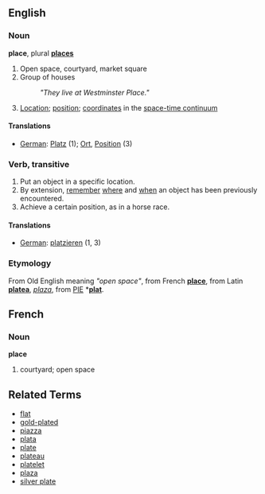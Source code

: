 ==English==

===Noun===
'''place''', plural '''[[places]]'''

# Open space, courtyard, market square
# Group of houses
#: ''"They live at Westminster Place."''
# [[Location]]; [[position]]; [[coordinate]]s in the [[w:space-time continuum|space-time continuum]]

====Translations====
*[[German]]: [[:de:Platz|Platz]] (1); [[:de:Ort|Ort]], [[:de:Position|Position]] (3)

===Verb, transitive===

# Put an object in a specific location. 
# By extension, [[remember]] [[where]] and [[when]] an object has been previously encountered.
# Achieve a certain position, as in a horse race.

====Translations====
*[[German]]: [[:de:platzieren|platzieren]] (1, 3)

===Etymology===
From Old English meaning ''"open space"'', from French '''[[place]]''', from Latin '''[[platea]]''', ''[[plaza]]'', from [[PIE]] *'''[[plat]]'''.

==French==
===Noun===
'''place'''

# courtyard; open space

==Related Terms==
*[[flat]]
*[[gold-plated]]
*[[piazza]]
*[[plata]]
*[[plate]]
*[[plateau]]
*[[platelet]]
*[[plaza]]
*[[silver plate]]